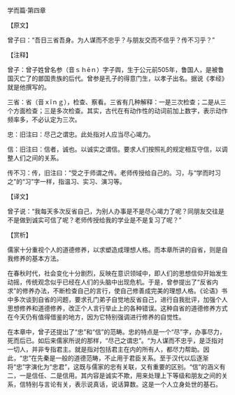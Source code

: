 

学而篇·第四章

【原文】

曾子曰：“吾日三省吾身。为人谋而不忠乎？与朋友交而不信乎？传不习乎？”

【注释】

曾子：曾子姓曾名参（音ｓｈēｎ）字子舆，生于公元前505年，鲁国人，是被鲁国灭亡了的鄫国贵族的后代。曾参是孔子的得意门生，以孝子出名。据说《孝经》就是他撰写的。

三省：省（音ｘǐｎｇ），检查、察看。三省有几种解释：一是三次检查；二是从三个方面检查；三是多次检查。其实，古代在有动作性的动词前加上数字，表示动作频率多，不必认定为三次。

忠：旧注曰：尽己之谓忠。此处指对人应当尽心竭力。

信：旧注曰：信者，诚也。以诚实之谓信。要求人们按照礼的规定相互守信，以调整人们之间的关系。

传不习：传，旧注曰：“受之于师谓之传。老师传授给自己的。习，与“学而时习之”的“习”字一样，指温习、实习、演习等。

【译文】

曾子说：“我每天多次反省自己，为别人办事是不是尽心竭力了呢？同朋友交往是不是做到诚实可信了呢？老师传授给我的学业是不是复习了呢？”

【赏析】

儒家十分重视个人的道德修养，以求塑造成理想人格。而本章所讲的自省，则是自我修养的基本方法。

在春秋时代，社会变化十分剧烈，反映在意识领域中，即人们的思想信仰开始发生动摇，传统观念似乎已经在人们的头脑中出现危机。于是，曾参提出了“反省内求”的修养办法，不断检查自己的言行，使自己修善成完美的理想人格。《论语》书中多次谈到自省的问题，要求孔门弟子自觉地反省自己，进行自我批评，加强个人思想修养和道德修养，改正个人言行举止上的各种错误。这种自省的道德修养方式在今天仍有值得借鉴的地方，因为它特别强调进行修养的自觉性。

在本章中，曾子还提出了“忠”和“信”的范畴。忠的特点是一个“尽”字，办事尽力，死而后已。如后来儒家所说的那样，“尽己之谓忠”。“为人谋而不忠乎，是泛指对一切人，并非专指君主。就是指对包括君主在内的所有人，都尽力帮助。因此，“忠”在先秦是一般的道德范畴，不止用于君臣关系。至于汉代以后逐渐将“忠”字演化为“忠君”，这既与儒家的忠有关联，又有重要的区别。“信”的涵义有二，一是信任、二是信用。其内容是诚实不欺，用来处理上下等级和朋友之间的关系，信特别与言论有关，表示说真话，说话算数。这是一个人立身处世的基石。

